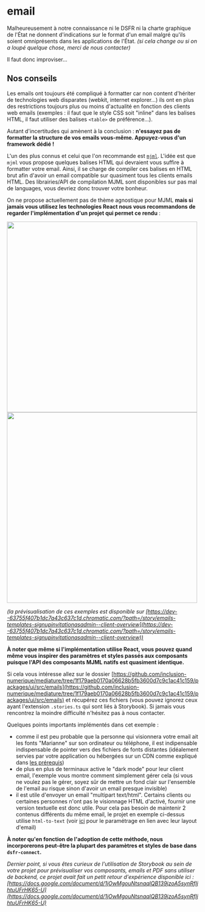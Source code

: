 

<Meta title="dsfr-connect/Utilisation/email" />

# email

Malheureusement à notre connaissance ni le DSFR ni la charte graphique de l'État ne donnent d'indications sur le format d'un email malgré qu'ils soient omniprésents dans les applications de l'État. _(si cela change ou si on a loupé quelque chose, merci de nous contacter)_

Il faut donc improviser...

## Nos conseils

Les emails ont toujours été compliqué à formatter car non content d'hériter de technologies web disparates (webkit, internet explorer...) ils ont en plus des restrictions toujours plus ou moins d'actualité en fonction des clients web emails (exemples : il faut que le style CSS soit "inline" dans les balises HTML, il faut utiliser des balises `<table>` de préférence...).

Autant d'incertitudes qui amènent à la conclusion : **n'essayez pas de formatter la structure de vos emails vous-même. Appuyez-vous d'un framework dédié !**

L'un des plus connus et celui que l'on recommande est [`mjml`](https://mjml.io). L'idée est que `mjml` vous propose quelques balises HTML qui devraient vous suffire à formatter votre email. Ainsi, il se charge de compiler ces balises en HTML brut afin d'avoir un email compatible sur quasiment tous les clients emails HTML. Des librairies/API de compilation MJML sont disponibles sur pas mal de languages, vous devriez donc trouver votre bonheur.

On ne propose actuellement pas de thème agnostique pour MJML **mais si jamais vous utilisez les technologies React nous vous recommandons de regarder l'implémentation d'un projet qui permet ce rendu** :

<p float="left">
  <img src={preview} height="500" />
  <img src={darkPreview} height="500" />
</p>

_(la prévisualisation de ces exemples est disponible sur [https://dev--63755f407b1dc7a43c637c1d.chromatic.com/?path=/story/emails-templates-signupinvitationasadmin--client-overview](https://dev--63755f407b1dc7a43c637c1d.chromatic.com/?path=/story/emails-templates-signupinvitationasadmin--client-overview))_

**À noter que même si l'implémentation utilise React, vous pouvez quand même vous inspirer des paramètres et styles passés aux composants puisque l'API des composants MJML natifs est quasiment identique.**

Si cela vous intéresse allez sur le dossier [https://github.com/inclusion-numerique/mediature/tree/1f179aeb0170a06628b5fb3600d7c9c1ac41c159/packages/ui/src/emails](https://github.com/inclusion-numerique/mediature/tree/1f179aeb0170a06628b5fb3600d7c9c1ac41c159/packages/ui/src/emails) et récupérez ces fichiers (vous pouvez ignorez ceux ayant l'extension `.stories.ts` qui sont liés à Storybook). Si jamais vous rencontrez la moindre difficulté n'hésitez pas à nous contacter.

Quelques points importants implémentés dans cet exemple :

- comme il est peu probable que la personne qui visionnera votre email ait les fonts "Marianne" sur son ordinateur ou téléphone, il est indipensable indispensable de pointer vers des fichiers de fonts distantes (idéalement servies par votre application ou hébergées sur un CDN comme expliqué dans [les prérequis](./?path=/docs/dsfr-connect-prérequis--docs))
- de plus en plus de terminaux active le "dark mode" pour leur client email, l'exemple vous montre comment simplement gérer cela (si vous ne voulez pas le gérer, soyez sûr de mettre un fond clair sur l'ensemble de l'email au risque sinon d'avoir un email presque invisible)
- il est utile d'envoyer un email "multipart text/html". Certains clients ou certaines personnes n'ont pas le visionnage HTML d'activé, fournir une version textuelle est donc utile. Pour cela pas besoin de maintenir 2 contenus différents du même email, le projet en exemple ci-dessus utilise `html-to-text` (voir [ici](https://github.com/inclusion-numerique/mediature/blob/1f179aeb0170a06628b5fb3600d7c9c1ac41c159/packages/ui/src/utils/email.ts) pour le paramétrage en lien avec leur layout d'email)

**À noter qu'en fonction de l'adoption de cette méthode, nous incorporerons peut-être la plupart des paramètres et styles de base dans `dsfr-connect`.**

_Dernier point, si vous êtes curieux de l'utilisation de Storybook au sein de votre projet pour prévisualiser vos composants, emails et PDF sans utiliser de backend, ce projet avait fait un petit retour d'expérience disponible ici : [https://docs.google.com/document/d/1jOwMgouNtsnaqlQB139jzoA5synRfIjhtuUFrHK65-U](https://docs.google.com/document/d/1jOwMgouNtsnaqlQB139jzoA5synRfIjhtuUFrHK65-U)_
